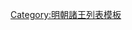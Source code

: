 {{ming|title=明朝昌國諸王|ed=昌國|head=[[隆武]]二年（[[1646年]]）封。|
{{ming/title}}
{{ming/list|昌王|[[朱由𣚅]]|朱常{{僻字|𰝢|⿰氵遷}}、庶十子|[[1646年]]|[[萬曆]]三十九年封永寧王。隆武二年晉封。四月薨。}}
{{ming/list|昌世子|[[朱慈炎]]|朱由𣚅、子|  |不知何年封。隆武二年四月薨。}}
{{ming/list|昌王|[[朱和𰊯|朱和{{僻字|𰊯|⿱復土}}]]|朱慈炎、子|[[1647年]]—？年|[[永曆 (南明)|永曆]]元年正月襲封。國亡隱，薨。}}
}}<noinclude>
[[Category:明朝諸王列表模板]]
</noinclude>
